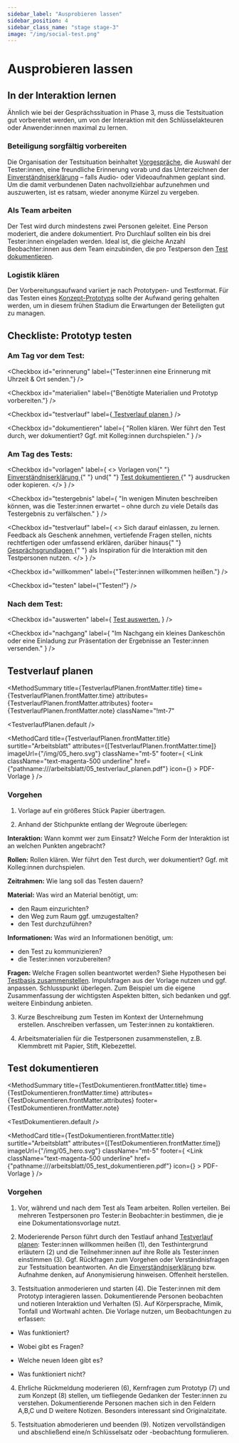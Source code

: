 ```yaml
---
sidebar_label: "Ausprobieren lassen"
sidebar_position: 4
sidebar_class_name: "stage stage-3"
image: "/img/social-test.png"
---
```



# Ausprobieren lassen

## In der Interaktion lernen

Ähnlich wie bei der Gesprächssituation in Phase 3, muss die Testsituation gut vorbereitet werden, um von der Interaktion mit den Schlüssel­akteuren oder Anwender:innen maximal zu lernen.

### Beteiligung sorgfältig vorbereiten

Die Organisation der Testsituation beinhaltet [Vorgespräche](/buch/erkennen/rausgehen-menschen-treffen#vorgespräche-führen), die Auswahl der Tester:innen, eine freundliche Erinnerung vorab und das Unterzeichnen der [Einverständniserklärung](/arbeitsblatt/03_einverstaendniserklaerung.pdf) – falls Audio- oder Videoaufnahmen geplant sind. Um die damit verbundenen Daten nachvollziehbar aufzunehmen und auszuwerten, ist es ratsam, wieder anonyme Kürzel zu vergeben.

### Als Team arbeiten

Der Test wird durch mindestens zwei Personen geleitet. Eine Person moderiert, die andere dokumentiert. Pro Durchlauf sollten ein bis drei Tester:innen eingeladen werden. Ideal ist, die gleiche Anzahl Beobachter:innen aus dem Team einzubinden, die pro Testperson den [Test dokumentieren](/buch/erproben/ausprobieren-lassen#test-dokumentieren).

### Logistik klären

Der Vorbereitungsaufwand variiert je nach Prototypen- und Testformat. Für das Testen eines [Konzept-Prototyps](/buch/erproben/prototypen-erstellen#konzept-prototypen) sollte der Aufwand gering gehalten werden, um in diesem frühen Stadium die Erwartungen der Beteiligten gut zu managen.

## Checkliste: Prototyp testen

### Am Tag vor dem Test:

<Checkbox
  id="erinnerung"
  label={"Tester:innen eine Erinnerung mit Uhrzeit & Ort senden."}
/>

<Checkbox
  id="materialien"
  label={"Benötigte Materialien und Prototyp vorbereiten."}
/>

<!--@dennis: hier link einfügen-->

<Checkbox
  id="testverlauf"
  label={<a href="#testverlauf-planen"> Testverlauf planen </a>}
/>

<Checkbox
  id="dokumentieren"
  label={
    "Rollen klären. Wer führt den Test durch, wer dokumentiert? Ggf. mit Kolleg:innen durchspielen."
  }
/>

### Am Tag des Tests:

<Checkbox
  id="vorlagen"
  label={
    <>
      Vorlagen von{" "}
      <a href="pathname:///arbeitsblatt/03_einverstaendniserklaerung.pdf">
        Einverständniserklärung
      </a>{" "}
      und{" "}
      <a href="/buch/erproben/ausprobieren-lassen#test-dokumentieren">
        Test dokumentieren
      </a>{" "}
      ausdrucken oder kopieren.
    </>
  }
/>

<Checkbox
  id="testergebnis"
  label={
    "In wenigen Minuten beschreiben können, was die Tester:innen erwartet – ohne durch zu viele Details das Testergebnis zu verfälschen."
  }
/>

<Checkbox
  id="testverlauf"
  label={
    <>
      Sich darauf einlassen, zu lernen. Feedback als Geschenk annehmen,
      vertiefende Fragen stellen, nichts rechtfertigen oder umfassend erklären,
      darüber hinaus{" "}
      <a href="/buch/erkennen/gespraechsbasis-erstellen#gesprächsgrundlagen">
        Gesprächsgrundlagen
      </a>{" "}
      als Inspiration für die Interaktion mit den Testpersonen nutzen.
    </>
  }
/>

<Checkbox id="willkommen" label={"Tester:innen willkommen heißen."} />

<Checkbox id="testen" label={"Testen!"} />

### Nach dem Test:

<Checkbox
  id="auswerten"
  label={
    <a href="/buch/erproben/lernen-anpassen#test-auswerten">Test auswerten.</a>
  }
/>

<Checkbox
  id="nachgang"
  label={
    "Im Nachgang ein kleines Dankeschön oder eine Einladung zur Präsentation der Ergebnisse an Tester:innen versenden."
  }
/>

## Testverlauf planen

<MethodSummary
  title={TestverlaufPlanen.frontMatter.title}
  time={TestverlaufPlanen.frontMatter.time}
  attributes={TestverlaufPlanen.frontMatter.attributes}
  footer={TestverlaufPlanen.frontMatter.note}
  className="!mt-7"
>
  <TestverlaufPlanen.default />
</MethodSummary>

<MethodCard
  title={TestverlaufPlanen.frontMatter.title}
  surtitle="Arbeitsblatt"
  attributes={[TestverlaufPlanen.frontMatter.time]}
  imageUrl={"/img/05_hero.svg"}
  className="mt-5"
  footer={
    <Link
      className="text-magenta-500 underline"
      href={"pathname:///arbeitsblatt/05_testverlauf_planen.pdf"}
      icon={<EditIcon className="w-3 h-3 text-inherit" />}
    >
      PDF-Vorlage
    </Link>
  }
/>

### Vorgehen

1. Vorlage auf ein größeres Stück Papier übertragen.

2. Anhand der Stichpunkte entlang der Wegroute überlegen:

**Interaktion:** Wann kommt wer zum Einsatz? Welche Form der Interaktion ist an welchen Punkten angebracht?

**Rollen:** Rollen klären. Wer führt den Test durch, wer dokumentiert? Ggf. mit Kolleg:innen durchspielen.

**Zeitrahmen:** Wie lang soll das Testen dauern?

**Material:** Was wird an Material benötigt, um:

- den Raum einzurichten?
- den Weg zum Raum ggf. umzugestalten?
- den Test durchzuführen?

**Informationen:** Was wird an Informationen benötigt, um:

- den Test zu kommunizieren?
- die Tester:innen vorzubereiten?

**Fragen:** Welche Fragen sollen beantwortet werden? Siehe Hypothesen bei [Testbasis zusammenstellen](http://www.citylab-berlin.org/handbuch "Testbasis zusammenstellen"). Impulsfragen aus der Vorlage nutzen und ggf. anpassen. Schlusspunkt überlegen. Zum Beispiel um die eigene Zusammen­fassung der wichtigsten Aspekten bitten, sich bedanken und ggf. weitere Einbindung anbieten.

3. Kurze Beschreibung zum Testen im Kontext der Unternehmung erstellen. Anschreiben verfassen, um Tester:innen zu kontaktieren.

4. Arbeitsmaterialien für die Testpersonen zusammenstellen, z.B. Klemmbrett mit Papier, Stift, Klebezettel.

## Test dokumentieren

<MethodSummary
  title={TestDokumentieren.frontMatter.title}
  time={TestDokumentieren.frontMatter.time}
  attributes={TestDokumentieren.frontMatter.attributes}
  footer={TestDokumentieren.frontMatter.note}
>
  <TestDokumentieren.default />
</MethodSummary>

<MethodCard
  title={TestDokumentieren.frontMatter.title}
  surtitle="Arbeitsblatt"
  attributes={[TestDokumentieren.frontMatter.time]}
  imageUrl={"/img/05_hero.svg"}
  className="mt-5"
  footer={
    <Link
      className="text-magenta-500 underline"
      href={"pathname:///arbeitsblatt/05_test_dokumentieren.pdf"}
      icon={<EditIcon className="w-3 h-3 text-inherit" />}
    >
      PDF-Vorlage
    </Link>
  }
/>

### Vorgehen

1. Vor, während und nach dem Test als Team arbeiten. Rollen verteilen. Bei mehreren Testpersonen pro Tester:in Beobachter:in bestimmen, die je eine Dokumentationsvorlage nutzt.

2. Moderierende Person führt durch den Testlauf anhand [Testverlauf planen](http://www.citylab-berlin.org/handbuch "Testverlauf planen"): Tester:innen willkommen heißen (1), den Testhintergrund erläutern (2) und die Teilnehmer:innen auf ihre Rolle als Tester:innen einstimmen (3). Ggf. Rückfragen zum Vorgehen oder Verständnisfragen zur Testsituation beantworten. An die [Einverständniserklärung](http://www.citylab-berlin.org/handbuch "Einverständniserklärung") bzw. Aufnahme denken, auf Anonymisierung hinweisen. Offenheit herstellen.

3. Testsituation anmoderieren und starten (4). Die Tester:innen mit dem Prototyp interagieren lassen. Dokumentierende Personen beobachten und notieren Interaktion und Verhalten (5). Auf Körpersprache, Mimik, Tonfall und Wortwahl achten. Die Vorlage nutzen, um Beobachtungen zu erfassen:

- Was funktioniert?

- Wobei gibt es Fragen?

- Welche neuen Ideen gibt es?

- Was funktioniert nicht?

4. Ehrliche Rückmeldung moderieren (6), Kernfragen zum Prototyp (7) und zum Konzept (8) stellen, um tiefliegende Gedanken der Tester:innen zu verstehen. Dokumentierende Personen machen sich in den Feldern A,B,C und D weitere Notizen. Besonders interessant sind Originalzitate.

5. Testsituation abmoderieren und beenden (9). Notizen vervollständigen und abschließend eine/n Schlüsselsatz oder -beobachtung formulieren.
